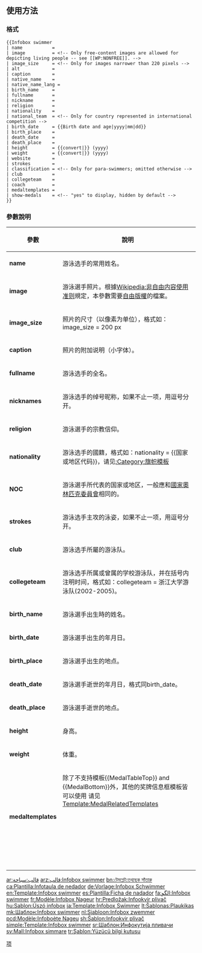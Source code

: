<noinclude>{{template doc page viewed directly}}</noinclude>
<!-- 在本行下編輯模板說明 -->
{{Uses Infobox sportsperson}}

==使用方法==

===格式===
{{Generic template demo
| name
| image
| image_size
| alt
| caption
| native_name
| <!--native_name_lang-->
| birth_name
| fullname
| nickname
| religion
| nationality
| national_team
| birth_date
| birth_place
| death_date
| death_place
| height
| weight
| website
| strokes
| classification
| club
| collegeteam
| coach
| medaltemplates
| <!-- show-medals -->
}}

<pre style="overflow:auto;">
{{Infobox swimmer
| name           = 
| image          = <!-- Only free-content images are allowed for depicting living people -- see [[WP:NONFREE]]. -->
| image_size     = <!-- Only for images narrower than 220 pixels -->
| alt            = 
| caption        = 
| native_name    = 
| native_name_lang = 
| birth_name     = 
| fullname       = 
| nickname       = 
| religion       = 
| nationality    = 
| national_team  = <!-- Only for country represented in international competition -->
| birth_date     = {{Birth date and age|yyyy|mm|dd}}
| birth_place    = 
| death_date     = 
| death_place    = 
| height         = {{convert|}} (yyyy)
| weight         = {{convert|}} (yyyy)
| website        = 
| strokes        = 
| classification = <!-- Only for para-swimmers; omitted otherwise -->
| club           = 
| collegeteam    = 
| coach          = 
| medaltemplates = 
| show-medals    = <!-- "yes" to display, hidden by default -->
}}
</pre>
{{clear}}

===參數說明===

{| class="wikitable"
|-
! 參數
! 說明
|-
| '''name'''
| 游泳选手的常用姓名。
|-
| '''image'''
| 游泳選手照片。根據[[Wikipedia:非自由内容使用准则]]規定，本參數需要[[自由版權]]的檔案。
|-
| '''image_size'''
| 照片的尺寸（以像素为单位），格式如：image_size = 200 px
|-
| '''caption'''
| 照片的附加说明（小字体）。
|-
| '''fullname'''
| 游泳选手的全名。
|-
| '''nicknames'''
| 游泳选手的绰号昵称，如果不止一项，用逗号分开。
|-
| '''religion'''
| 游泳選手的宗教信仰。
|-
| '''nationality'''
| 游泳选手的國籍，格式如：nationality = <nowiki>{{国家或地区代码}}</nowiki>，请见[[:Category:旗帜模板]]
|-
| '''NOC'''
| 游泳選手所代表的国家或地区，一般應和[[國家奧林匹克委員會]]相同的。
|-
| '''strokes'''
| 游泳选手主攻的泳姿，如果不止一项，用逗号分开。
|-
| '''club'''
| 游泳选手所屬的游泳队。
|-
| '''collegeteam'''
| 游泳选手所属或曾属的学校游泳队，并在括号内注明时间，格式如：collegeteam = 浙江大学游泳队(2002-2005)。
|-
| '''birth_name'''
| 游泳選手出生時的姓名。
|-
| '''birth_date'''
| 游泳選手出生的年月日。
|-
| '''birth_place'''
| 游泳選手出生的地点。
|-
| '''death_date'''
| 游泳選手逝世的年月日，格式同birth_date。
|-
| '''death_place'''
| 游泳選手逝世的地点。
|-
| '''height'''
| 身高。
|-
| '''weight'''
| 体重。
|-
| '''medaltemplates'''
| 除了不支持模板<nowiki>{{MedalTableTop}}</nowiki> and <nowiki>{{MedalBottom}}</nowiki>外，其他的奖牌信息框模板皆可以使用
请见 [[Template:MedalRelatedTemplates]]<code><br>
{{tlx|MedalSport|男子游泳}}<br>
{{tlx|MedalCountry|{{tl|CHN}}}}<br>
{{tlx|MedalCompetition|[[[[奥林匹克运动会]]]]}}<br>
{{tlx|MedalCompetition|[[[[世界游泳锦标赛]]]]}}<br>
{{tlx|MedalCompetition|[[[[世界短池游泳锦标赛]]]]}}<br>
{{tlx|MedalCompetition|[[[[亚洲运动会]]]]}}<br>
{{tlx|MedalCompetition|[[[[泛太平洋游泳锦标赛]]]]}}<br>
{{tlx|MedalGold|[[[[2008年夏季奥林匹克运动会|2008年北京]]]]|100米自由泳}}
</code>
|-
|}

<includeonly>
<!-- CATEGORIES AND INTERWIKIS HERE, THANKS -->
[[Category:体育人物信息框模板|项]] 
[[Category:使用了分析程序的模板|{{PAGENAME}}]]

[[ar:قالب:سباحة]]
[[arz:قالب:Infobox swimmer]]
[[bn:টেমপ্লেট:তথ্যছক সাঁতারু]]
[[ca:Plantilla:Infotaula de nedador]]
[[de:Vorlage:Infobox Schwimmer]]
[[en:Template:Infobox swimmer]]
[[es:Plantilla:Ficha de nadador]]
[[fa:الگو:Infobox swimmer]]
[[fr:Modèle:Infobox Nageur]]
[[hr:Predložak:Infookvir plivač]]
[[hu:Sablon:Úszó infobox]]
[[ja:Template:Infobox Swimmer]]
[[lt:Šablonas:Plaukikas]]
[[mk:Шаблон:Infobox swimmer]]
[[nl:Sjabloon:Infobox zwemmer]]
[[pcd:Modèle:Infoboète Nageu]]
[[sh:Šablon:Infookvir plivač]]
[[simple:Template:Infobox swimmer]] 
[[sr:Шаблон:Инфокутија пливачи]]
[[sv:Mall:Infobox simmare]]
[[tr:Şablon:Yüzücü bilgi kutusu]]
</includeonly>